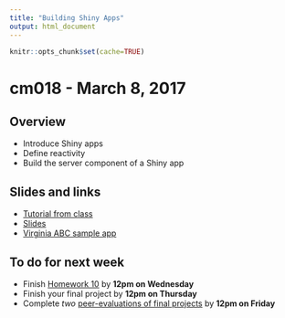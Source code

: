 ```yaml
---
title: "Building Shiny Apps"
output: html_document
---
```


```r
knitr::opts_chunk$set(cache=TRUE)
```

# cm018 - March 8, 2017

## Overview

* Introduce Shiny apps
* Define reactivity
* Build the server component of a Shiny app

## Slides and links

* [Tutorial from class](shiny01_abc.html)
* [Slides](extras/cm019_slides.html)
* [Virginia ABC sample app](https://bensoltoff.shinyapps.io/cfss-abc/)

## To do for next week

* Finish [Homework 10](hw10-shiny.html) by **12pm on Wednesday**
* Finish your final project by **12pm on Thursday**
* Complete *two* [peer-evaluations of final projects](project_description.html#evaluations) by **12pm on Friday**
